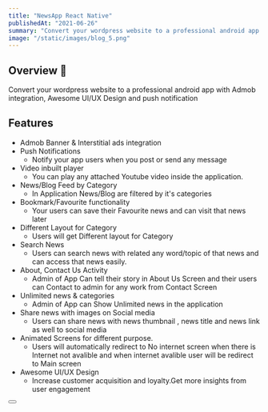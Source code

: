 ```yaml
---
title: "NewsApp React Native"
publishedAt: "2021-06-26"
summary: "Convert your wordpress website to a professional android app with Admob integration, Awesome UI/UX Design and push notification"
image: "/static/images/blog_5.png"
---
```


## Overview 📝

Convert your wordpress website to a professional android app with Admob integration, Awesome UI/UX Design and push notification

## Features

- Admob Banner & Interstitial ads integration
- Push Notifications
  - Notify your app users when you post or send any message
- Video inbuilt player
  - You can play any attached Youtube video inside the application.
- News/Blog Feed by Category
  - In Application News/Blog are filtered by it's categories
- Bookmark/Favourite functionality
  - Your users can save their Favourite news and can visit that news later
- Different Layout for Category
  - Users will get Different layout for Category
- Search News
  - Users can search news with related any word/topic of that news and can access that news easily.
- About, Contact Us Activity
  - Admin of App Can tell their story in About Us Screen and their users can Contact to admin for any work from Contact Screen
- Unlimited news & categories
  - Admin of App can Show Unlimited news in the application
- Share news with images on Social media
  - Users can share news with news thumbnail , news title and news link as well to social media
- Animated Screens for different purpose.
  - Users will automatically redirect to No internet screen when there is Internet not avalible and when internet avalible user will be redirect to Main screen
- Awesome UI/UX Design
  - Increase customer acquisition and loyalty.Get more insights from user engagement

<Button src="https://shivammodi.in/newsapp.apk" title="Download App ↓" />
